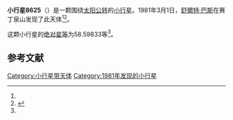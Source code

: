 {{Infobox planet
| bgcolour = #FFFFC0
| name = 8625
| symbol = 
| image = 
| caption = 
| discovery = yes
| discovery_ref = 
| discoverer = [[舒爾特·巴斯|舒爾特·巴斯]]
| discovery_site = [[赛丁泉山|赛丁泉山]] 
| discovered = 1981年3月1日
| designations = yes
| mp_name = 
| named_after = 
| alt_names = 1981 EX15/ 1949 SE / 1978 NH5
| mp_category = [[主带小行星|主带小行星]]
| orbit_ref = <ref name="a">[http://ssd.jpl.nasa.gov/sbdb.cgi?sstr=8625 8625] {{Wayback|url=http://ssd.jpl.nasa.gov/sbdb.cgi?sstr=8625 |date=20110609194455 }}，小行星數據庫瀏覽器（JPL Small-Body Database Browser）－[[美国国家航空航天局|美国国家航空航天局]]喷气推进实验室</ref>
| epoch = 2456400.5 (2013年4月18日更新)
| aphelion = {{convert|2.8143211|AU|km|3|abbr=on|lk=out}}
| perihelion = {{convert|2.3959421|AU|km|3|abbr=on}}
| semimajor = {{convert|2.6051316|AU|km|3|abbr=on}}
| eccentricity = 0.080299
| period = 1535.829232 [[日|日]]<br />4.2[[儒略年|儒略年]]
| avg_speed = 
| inclination = 3.62573
| asc_node = 326.60898
| mean_anomaly = 
| arg_peri = 58.59833
| satellites = 
| physical_characteristics = yes
| dimensions = 
| mass = 
| density = 
| surface_grav = 
| escape_velocity = 
| sidereal_day = 
| axial_tilt = 
| pole_ecliptic_lat = 
| pole_ecliptic_lon = 
| albedo = 
| temperatures= 
| temp_name1 = 
| mean_temp_1 = 
| max_temp_1 = 
| temp_name2 = 
| max_temp_2 = 
| spectral_type = 
| abs_magnitude = 58.59833
}}

'''小行星8625'''（{{lang-en|8625}}）是一颗围绕[[太阳|太阳]][[公转|公转]]的[[小行星|小行星]]。1981年3月1日，[[舒爾特·巴斯|舒爾特·巴斯]]在赛丁泉山发现了此天体<ref name="a" /><ref>{{cite news|title=小行星列表|url=http://cfa-www.harvard.edu/iau/lists/NumberedMPs.txt|accessdate=2013-07-08|newspaper=哈佛大学|archive-date=2008-05-17|archive-url=https://web.archive.org/web/20080517010638/http://cfa-www.harvard.edu/iau/lists/NumberedMPs.txt|dead-url=no}}</ref>。

这颗小行星的[[绝对星等|绝对星等]]为58.59833等<ref name="a" />。

==参考文献==
{{reflist}}
{{Minor Planet Number|[[小行星8624|小行星8624]]|[[小行星8626|小行星8626]]}}

{{小天体}}

[[Category:小行星带天体|Category:小行星带天体]]
[[Category:1981年发现的小行星|Category:1981年发现的小行星]]

{{asteroid-stub}}